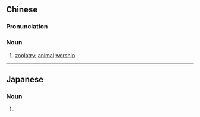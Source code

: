 {{also|动物崇拜}}
==Chinese==
{{zh-forms|s=动物崇拜|type=22}}

===Pronunciation===
{{zh-pron
|m=dòngwù chóngbài
|cat=n
}}

===Noun===
{{zh-noun}}

# [[zoolatry]]; [[animal]] [[worship]]

----

==Japanese==
{{ja-kanjitab|どう|ぶつ|すう|はい|yomi=o}}

===Noun===
{{ja-noun|shin=動物崇拝|どうぶつすうはい}}

# {{alternative spelling of|動物崇拝|lang=ja}}
